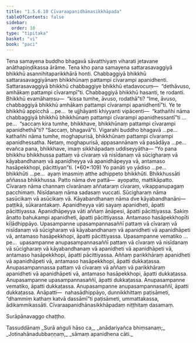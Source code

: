 ```yaml
---
title: "1.5.6.10 Cīvaraapanidhānasikkhāpada"
tableOfContents: false
sidebar:
  order: 10
type: "tipitaka"
basket: "vi"
book: "paci"
---
```



<DynamicBreadcrumb />

<Division number="377" book="paci" e="ch" v="2" p="161">

<Paragraph number="1152" book="paci">
Tena samayena buddho bhagavā sāvatthiyaṃ viharati jetavane anāthapiṇḍikassa ārāme. Tena kho pana samayena sattarasavaggiyā bhikkhū asannihitaparikkhārā honti. Chabbaggiyā bhikkhū sattarasavaggiyānaṃ bhikkhūnaṃ pattampi cīvarampi apanidhenti. Sattarasavaggiyā bhikkhū chabbaggiye bhikkhū etadavocuṃ—  “dethāvuso, amhākaṃ pattampi cīvarampī”ti. Chabbaggiyā bhikkhū hasanti, te rodanti. Bhikkhū evamāhaṃsu—  “kissa tumhe, āvuso, rodathā”ti? “Ime, āvuso, chabbaggiyā bhikkhū amhākaṃ pattampi cīvarampi apanidhentī”ti.
</Paragraph>

<Paragraph number="1153" book="paci">
Ye te bhikkhū appicchā …pe…  te ujjhāyanti khiyyanti vipācenti—  “kathañhi nāma chabbaggiyā bhikkhū bhikkhūnaṃ pattampi cīvarampi apanidhessantī”ti …pe…  “saccaṃ kira tumhe, bhikkhave, bhikkhūnaṃ pattampi cīvarampi apanidhethā”ti? “Saccaṃ, bhagavā”ti. Vigarahi buddho bhagavā …pe…  kathañhi nāma tumhe, moghapurisā, bhikkhūnaṃ pattampi cīvarampi apanidhessatha. Netaṃ, moghapurisā, appasannānaṃ vā pasādāya …pe…  evañca pana, bhikkhave, imaṃ sikkhāpadaṃ uddiseyyātha—
</Paragraph>

</Division>
<Division number="378" book="paci" e="ch" v="2" p="162">

<Paragraph number="1154" book="paci">
<Emphasis>“Yo pana bhikkhu bhikkhussa pattaṃ vā cīvaraṃ vā nisīdanaṃ vā sūcigharaṃ vā kāyabandhanaṃ vā apanidheyya vā apanidhāpeyya vā, antamaso hasāpekkhopi, pācittiyan”</Emphasis>ti. (*60*:<Emphasis>109</Emphasis>)
</Paragraph>

</Division>
<Division number="379" book="paci" e="ch" v="2" p="162">

<Paragraph number="1155" book="paci">
<Emphasis>Yo panā</Emphasis>ti yo yādiso …pe…  <Emphasis>bhikkhū</Emphasis>ti …pe…  ayaṃ imasmiṃ atthe adhippeto bhikkhūti.
</Paragraph>

<Paragraph number="1156" book="paci">
<Emphasis>Bhikkhussā</Emphasis>ti aññassa bhikkhussa.
</Paragraph>

<Paragraph number="1157" book="paci">
<Emphasis>Patto</Emphasis> nāma dve pattā—  ayopatto, mattikāpatto.
</Paragraph>

<Paragraph number="1158" book="paci">
<Emphasis>Cīvaraṃ</Emphasis> nāma channaṃ cīvarānaṃ aññataraṃ cīvaraṃ, vikappanupagaṃ pacchimaṃ.
</Paragraph>

<Paragraph number="1159" book="paci">
<Emphasis>Nisīdanaṃ</Emphasis> nāma sadasaṃ vuccati.
</Paragraph>

<Paragraph number="1160" book="paci">
<Emphasis>Sūcigharaṃ</Emphasis> nāma sasūcikaṃ vā asūcikaṃ vā.
</Paragraph>

<Paragraph number="1161" book="paci">
<Emphasis>Kāyabandhanaṃ</Emphasis> nāma dve kāyabandhanāni—  paṭṭikā, sūkarantakaṃ.
</Paragraph>

<Paragraph number="1162" book="paci">
<Emphasis>Apanidheyya vā</Emphasis>ti sayaṃ apanidheti, āpatti pācittiyassa.
</Paragraph>

<Paragraph number="1163" book="paci">
<Emphasis>Apanidhāpeyya vā</Emphasis>ti aññaṃ āṇāpesi, āpatti pācittiyassa. Sakiṃ āṇatto bahukampi apanidheti, āpatti pācittiyassa.
</Paragraph>

<Paragraph number="1164" book="paci">
<Emphasis>Antamaso hasāpekkhopī</Emphasis>ti kīḷādhippāyo.
</Paragraph>

</Division>
<Division number="380" book="paci" e="ch" v="2" p="162">

<Paragraph number="1165" book="paci">
Upasampanne upasampannasaññī pattaṃ vā cīvaraṃ vā nisīdanaṃ vā sūcigharaṃ vā kāyabandhanaṃ vā apanidheti vā apanidhāpeti vā, antamaso hasāpekkhopi, āpatti pācittiyassa. Upasampanne vematiko …pe…  upasampanne anupasampannasaññī pattaṃ vā cīvaraṃ vā nisīdanaṃ vā sūcigharaṃ vā kāyabandhanaṃ vā apanidheti vā apanidhāpeti vā, antamaso hasāpekkhopi, āpatti pācittiyassa.
</Paragraph>

<Paragraph number="1166" book="paci">
Aññaṃ parikkhāraṃ apanidheti vā apanidhāpeti vā, antamaso hasāpekkhopi, āpatti dukkaṭassa. Anupasampannassa pattaṃ vā cīvaraṃ vā aññaṃ vā parikkhāraṃ apanidheti vā apanidhāpeti vā, antamaso hasāpekkhopi, āpatti dukkaṭassa. Anupasampanne upasampannasaññī, āpatti dukkaṭassa. Anupasampanne vematiko, āpatti dukkaṭassa. Anupasampanne anupasampannasaññī, āpatti dukkaṭassa.
</Paragraph>

</Division>
<Division number="381" book="paci" e="ch" v="2" p="163">

<Paragraph number="1167" book="paci">
Anāpatti—  nahasādhippāyo, dunnikkhittaṃ paṭisāmeti, “dhammiṃ kathaṃ katvā dassāmī”ti paṭisāmeti, ummattakassa, ādikammikassāti.

</Paragraph>
</Division>

<Paragraph number="1168" type="center" book="paci">
Cīvaraapanidhānasikkhāpadaṃ niṭṭhitaṃ dasamaṃ.

  
Surāpānavaggo chaṭṭho.



</Paragraph>

<Paragraph number="1169" type="center" book="paci">
Tassuddānaṃ


</Paragraph>

<Paragraph number="1170" type="verses" book="paci">
_Surā aṅguli hāso ca,_  
_anādariyañca bhiṃsanaṃ;_  
_Jotinahānadubbaṇṇaṃ,_  
_sāmaṃ apanidhena cāti._
</Paragraph>